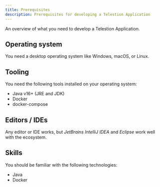 ```yaml
---
title: Prerequisites
description: Prerequisites for developing a Telestion Application
---
```


<!--
Reference
=========

=== When to use this template:
When you're documenting some topic so that users (e.g., ecosystem developers)
can quickly lookup a fact. These articles typically consist of a list, a
definition list, a table, or some other form of "quick-to-lookup" information.

=== When not to use this template:
Do not use a reference article to explain a concept. You should keep additional
information within the reference article to a minimum so that knowledgeable users
can quickly see the facts that are relevant to them. You can link to concepts and
other topics to explain specific concepts, if necessary.

=== Writing tips:
- Write in the present tense
- Use neutral pronouns (they/them instead of he/she and him/her)
- Be respectful to everyone
- Be aware of the potential for cultural misunderstandings
- Keep the amount of additional information to a minimum (focus on the facts)
- If necessary, link to concept topics. Do not explain them in the article
- Use a suitable form of content so that readers can quickly look up the desired
  information (e.g., a table, a list, a diagram, or something else)
-->

<!-- Relevant imports: -->


<!-- Short description of what information this document provides: -->

An overview of what you need to develop a Telestion Application.

## Operating system

You need a desktop operating system like Windows, macOS, or Linux.

## Tooling

You need the following tools installed on your operating system:

- Java v16+ (JRE and JDK)
- Docker
- docker-compose

## Editors / IDEs

Any editor or IDE works, but _JetBrains IntelliJ IDEA_ and _Eclipse_ work well
with the ecosystem.

## Skills

You should be familiar with the following technologies:

- Java
- Docker

<!-- Content (e.g., a table, a list, a diagram, or a definition list) -->

<!-- ## See also -->

<!--
Snippets
--------

<Reference to="../other-article">
    Relative Link to other article
</Reference>

<Reference to="https://www.example.com">
    Example Website
</Reference>
-->
